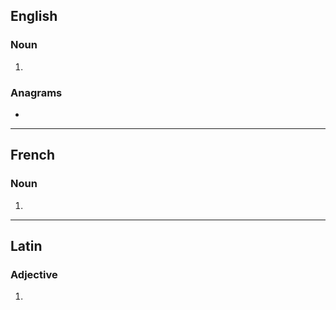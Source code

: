 {{also|incógnitos}}
==English==

===Noun===
{{head|en|noun plural form}}

# {{plural of|incognito|lang=en}}

===Anagrams===
* {{anagrams|en|a=cgiinnoost|cognitions}}

----

==French==

===Noun===
{{head|fr|noun plural form|g=m}}

# {{plural of|incognito|lang=fr}}

----

==Latin==

===Adjective===
{{la-adj-form|incognitōs}}

# {{inflection of|incognitus||acc|m|p|lang=la}}